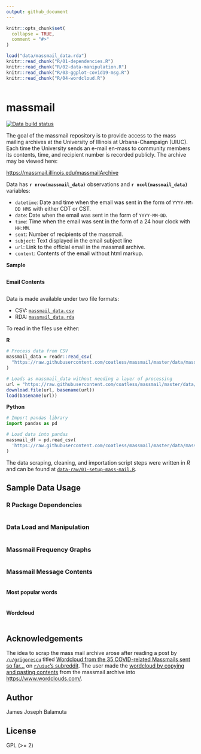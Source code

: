 ```yaml
---
output: github_document
---
```


<!-- README.md is generated from README.Rmd. Please edit that file -->

```r
knitr::opts_chunk$set(
  collapse = TRUE,
  comment = "#>"
)

load("data/massmail_data.rda")
knitr::read_chunk("R/01-dependencies.R")
knitr::read_chunk("R/02-data-manipulation.R")
knitr::read_chunk("R/03-ggplot-covid19-msg.R")
knitr::read_chunk("R/04-wordcloud.R")
```

```r
```

# massmail

<!-- badges: start -->
[![Data build status](https://github.com/illinois-r/massmail/workflows/data-refresh/badge.svg)](https://github.com/illinois-r/massmail/actions)
<!-- badges: end -->

The goal of the massmail repository is to provide access to the mass mailing 
archives at the University of Illinois at Urbana-Champaign (UIUC). Each time
the University sends an e-mail en-mass to community members its contents, 
time, and recipient number is recorded publicly. The archive may be viewed 
here:

<https://massmail.illinois.edu/massmailArchive>

Data has **`r nrow(massmail_data)`** observations and **`r ncol(massmail_data)`** variables:

- `datetime`: Date and time when the email was sent in the form of `YYYY-MM-DD HMS` 
  with either CDT or CST.
- `date`: Date when the email was sent in the form of `YYYY-MM-DD`.
- `time`: Time when the email was sent in the form of a 24 hour clock with `HH:MM`.
- `sent`: Number of recipients of the massmail.
- `subject`: Text displayed in the email subject line
- `url`: Link to the official email in the massmail archive.
- `content`: Contents of the email without html markup.

**Sample**

```r
```

**Email Contents**

```r
```

Data is made available under two file formats:

- CSV: [`massmail_data.csv`](data/massmail_data.csv)
- RDA: [`massmail_data.rda`](data/massmail_data.rda)

To read in the files use either:

**R**

```r
# Process data from CSV
massmail_data = readr::read_csv(
  "https://raw.githubusercontent.com/coatless/massmail/master/data/massmail_data.csv"
)

# Loads as massmail_data without needing a layer of processing
url = "https://raw.githubusercontent.com/coatless/massmail/master/data/massmail_data.rda"
download.file(url, basename(url))
load(basename(url))
```

**Python**

```python
# Import pandas library
import pandas as pd

# Load data into pandas
massmail_df = pd.read_csv(
  'https://raw.githubusercontent.com/coatless/massmail/master/data/massmail_data.csv'
)
```

The data scraping, cleaning, and importation script steps were written in _R_
and can be found at [`data-raw/01-setup-mass-mail.R`](data-raw/01-setup-mass-mail.R).

## Sample Data Usage


### R Package Dependencies

```r
```

### Data Load and Manipulation

```r
```

### Massmail Frequency Graphs

```r
```

### Massmail Message Contents

```r
```

#### Most popular words

```r
```

#### Wordcloud

```r
```



## Acknowledgements

The idea to scrap the mass mail archive arose after reading a post by
[`/u/grigorescu`](https://www.reddit.com/user/grigorescu/) titled [Wordcloud from the 35 COVID-related Massmails sent so far...](https://www.reddit.com/r/UIUC/comments/fudk9w/wordcloud_from_the_35_covidrelated_massmails_sent/)
on [`r/uiuc`'s subreddit](https://www.reddit.com/r/UIUC). The user made
the [wordcloud by copying and pasting contents](https://www.reddit.com/r/UIUC/comments/fudk9w/wordcloud_from_the_35_covidrelated_massmails_sent/fmc71es/) from the massmail archive into <https://www.wordclouds.com/>.

## Author

James Joseph Balamuta

## License

GPL (>= 2)
